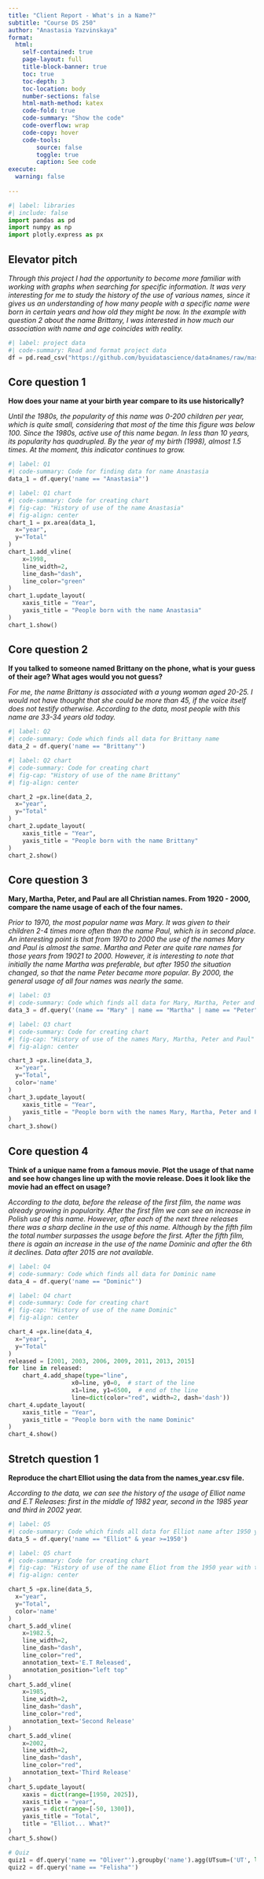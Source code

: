 ```yaml
---
title: "Client Report - What's in a Name?"
subtitle: "Course DS 250"
author: "Anastasia Yazvinskaya"
format:
  html:
    self-contained: true
    page-layout: full
    title-block-banner: true
    toc: true
    toc-depth: 3
    toc-location: body
    number-sections: false
    html-math-method: katex
    code-fold: true
    code-summary: "Show the code"
    code-overflow: wrap
    code-copy: hover
    code-tools:
        source: false
        toggle: true
        caption: See code
execute: 
  warning: false
    
---
```


```python
#| label: libraries
#| include: false
import pandas as pd
import numpy as np
import plotly.express as px
```


## Elevator pitch

_Through this project I had the opportunity to become more familiar with working with graphs when searching for specific information. It was very interesting for me to study the history of the use of various names, since it gives us an understanding of how many people with a specific name were born in certain years and how old they might be now. In the example with question 2 about the name Brittany, I was interested in how much our association with name and age coincides with reality._

```python
#| label: project data
#| code-summary: Read and format project data
df = pd.read_csv("https://github.com/byuidatascience/data4names/raw/master/data-raw/names_year/names_year.csv")
```

## Core question 1

__How does your name at your birth year compare to its use historically?__

_Until the 1980s, the popularity of this name was 0-200 children per year, which is quite small, considering that most of the time this figure was below 100. Since the 1980s, active use of this name began. In less than 10 years, its popularity has quadrupled. By the year of my birth (1998), almost 1.5 times. At the moment, this indicator continues to grow._

```python
#| label: Q1
#| code-summary: Code for finding data for name Anastasia
data_1 = df.query('name == "Anastasia"')

```

```python
#| label: Q1 chart
#| code-summary: Code for creating chart
#| fig-cap: "History of use of the name Anastasia"
#| fig-align: center
chart_1 = px.area(data_1,
  x="year",
  y="Total"
)
chart_1.add_vline(
    x=1998, 
    line_width=2, 
    line_dash="dash", 
    line_color="green"
)
chart_1.update_layout(
    xaxis_title = "Year",
    yaxis_title = "People born with the name Anastasia"
)
chart_1.show()
```

## Core question 2

__If you talked to someone named Brittany on the phone, what is your guess of their age? What ages would you not guess?__

_For me, the name Brittany is associated with a young woman aged 20-25. I would not have thought that she could be more than 45, if the voice itself does not testify otherwise. According to the data, most people with this name are 33-34 years old today._

```python
#| label: Q2
#| code-summary: Code which finds all data for Brittany name
data_2 = df.query('name == "Brittany"')

```

```python
#| label: Q2 chart
#| code-summary: Code for creating chart
#| fig-cap: "History of use of the name Brittany"
#| fig-align: center

chart_2 =px.line(data_2,
  x="year",
  y="Total"
)
chart_2.update_layout(
    xaxis_title = "Year",
    yaxis_title = "People born with the name Brittany"
)
chart_2.show()
```

## Core question 3

__Mary, Martha, Peter, and Paul are all Christian names. From 1920 - 2000, compare the name usage of each of the four names.__

_Prior to 1970, the most popular name was Mary. It was given to their children 2-4 times more often than the name Paul, which is in second place. An interesting point is that from 1970 to 2000 the use of the names Mary and Paul is almost the same. Martha and Peter are quite rare names for those years from 19021 to 2000. However, it is interesting to note that initially the name Martha was preferable, but after 1950 the situation changed, so that the name Peter became more popular. By 2000, the general usage of all four names was nearly the same._

```python
#| label: Q3
#| code-summary: Code which finds all data for Mary, Martha, Peter and Paul names between 1920-2000 years
data_3 = df.query('(name == "Mary" | name == "Martha" | name == "Peter" | name == "Paul") & year >=1920 & year <=2000')

```

```python
#| label: Q3 chart
#| code-summary: Code for creating chart
#| fig-cap: "History of use of the names Mary, Martha, Peter and Paul"
#| fig-align: center

chart_3 =px.line(data_3,
  x="year",
  y="Total",
  color='name'
)
chart_3.update_layout(
    xaxis_title = "Year",
    yaxis_title = "People born with the names Mary, Martha, Peter and Paul"
)
chart_3.show()
```

## Core question 4

__Think of a unique name from a famous movie. Plot the usage of that name and see how changes line up with the movie release. Does it look like the movie had an effect on usage?__

_According to the data, before the release of the first film, the name was already growing in popularity. After the first film we can see an increase in Polish use of this name. However, after each of the next three releases there was a sharp decline in the use of this name. Although by the fifth film the total number surpasses the usage before the first. After the fifth film, there is again an increase in the use of the name Dominic and after the 6th it declines. Data after 2015 are not available._

```python
#| label: Q4
#| code-summary: Code which finds all data for Dominic name
data_4 = df.query('name == "Dominic"')

```

```python
#| label: Q4 chart
#| code-summary: Code for creating chart
#| fig-cap: "History of use of the name Dominic"
#| fig-align: center

chart_4 =px.line(data_4,
  x="year",
  y="Total"
)
released = [2001, 2003, 2006, 2009, 2011, 2013, 2015]
for line in released:
    chart_4.add_shape(type="line",
                  x0=line, y0=0,  # start of the line
                  x1=line, y1=6500,  # end of the line
                  line=dict(color="red", width=2, dash='dash'))
chart_4.update_layout(
    xaxis_title = "Year",
    yaxis_title = "People born with the name Dominic"
)
chart_4.show()
```

## Stretch question 1

__Reproduce the chart Elliot using the data from the names_year.csv file.__

_According to the data, we can see the history of the usage of Elliot name and E.T Releases: first in the middle of 1982 year, second in the 1985 year and third in 2002 year._

```python
#| label: Q5
#| code-summary: Code which finds all data for Elliot name after 1950 year
data_5 = df.query('name == "Elliot" & year >=1950')
```

```python
#| label: Q5 chart
#| code-summary: Code for creating chart
#| fig-cap: "History of use of the name Eliot from the 1950 year with tree releases"
#| fig-align: center

chart_5 =px.line(data_5,
  x="year",
  y="Total",
  color='name'
)
chart_5.add_vline(
    x=1982.5, 
    line_width=2, 
    line_dash="dash", 
    line_color="red", 
    annotation_text='E.T Released',
    annotation_position="left top"
)
chart_5.add_vline(
    x=1985, 
    line_width=2, 
    line_dash="dash", 
    line_color="red", 
    annotation_text='Second Release'
)
chart_5.add_vline(
    x=2002, 
    line_width=2, 
    line_dash="dash", 
    line_color="red", 
    annotation_text='Third Release'
)
chart_5.update_layout(
    xaxis = dict(range=[1950, 2025]),
    xaxis_title = "year",
    yaxis = dict(range=[-50, 1300]),
    yaxis_title = "Total",
    title = "Elliot... What?"
)
chart_5.show()
```

```python
# Quiz
quiz1 = df.query('name == "Oliver"').groupby('name').agg(UTsum=('UT', lambda x: x.sum()))
quiz2 = df.query('name == "Felisha"')
```
